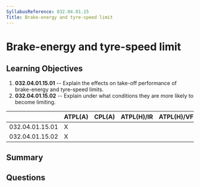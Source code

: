```yaml
---
SyllabusReference: 032.04.01.15
Title: Brake-energy and tyre-speed limit
---
```


# Brake-energy and tyre-speed limit

## Learning Objectives

1.  **032.04.01.15.01** -- Explain the effects on take-off performance of
    brake-energy and tyre-speed limits.
2.  **032.04.01.15.02** -- Explain under what conditions they are more likely to
    become limiting.

|                 | ATPL(A) | CPL(A) | ATPL(H)/IR | ATPL(H)/VFR | CPL(H) | IR | CBIR(A) |
| --------------- | ------- | ------ | ---------- | ----------- | ------ | -- | ------- |
| 032.04.01.15.01 | X       |        |            |             |        |    |         |
| 032.04.01.15.02 | X       |        |            |             |        |    |         |

## Summary

## Questions

